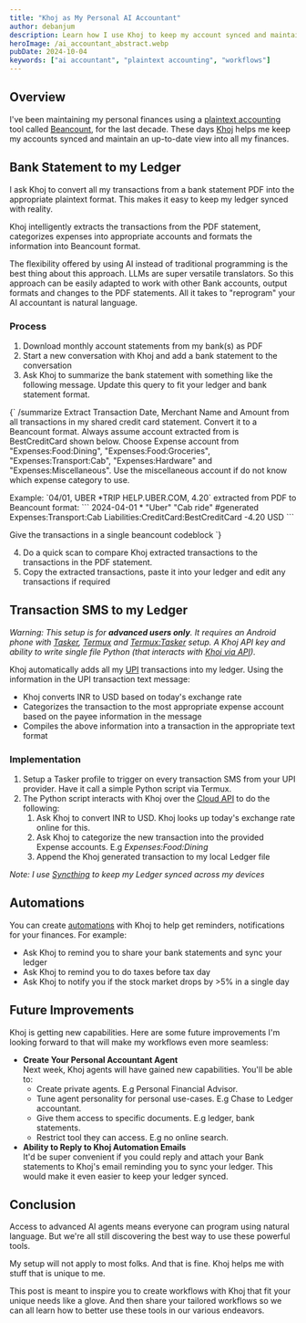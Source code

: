 ```yaml
---
title: "Khoj as My Personal AI Accountant"
author: debanjum
description: Learn how I use Khoj to keep my account synced and maintain an up-to-date view into all my finances.
heroImage: /ai_accountant_abstract.webp
pubDate: 2024-10-04
keywords: ["ai accountant", "plaintext accounting", "workflows"]
---
```


## Overview
I've been maintaining my personal finances using a [plaintext accounting](https://plaintextaccounting.org/) tool called [Beancount](https://github.com/beancount/beancount?tab=readme-ov-file#beancount-double-entry-accounting-from-text-files), for the last decade.
These days [Khoj](https://app.khoj.dev) helps me keep my accounts synced and maintain an up-to-date view into all my finances.

## Bank Statement to my Ledger
I ask Khoj to convert all my transactions from a bank statement PDF into the appropriate plaintext format. This makes it easy to keep my ledger synced with reality.

Khoj intelligently extracts the transactions from the PDF statement, categorizes expenses into appropriate accounts and formats the information into Beancount format.

The flexibility offered by using AI instead of traditional programming is the best thing about this approach. LLMs are super versatile translators. So this approach can be easily adapted to work with other Bank accounts, output formats and changes to the PDF statements. All it takes to "reprogram" your AI accountant is natural language.

### Process
1. Download monthly account statements from my bank(s) as PDF
2. Start a new conversation with Khoj and add a bank statement to the conversation
3. Ask Khoj to summarize the bank statement with something like the following message. Update this query to fit your ledger and bank statement format.
<ClickableChatCard>
{`
/summarize Extract Transaction Date, Merchant Name and Amount from all transactions in my shared credit card statement. Convert it to a Beancount format. Always assume account extracted from is BestCreditCard shown below. Choose Expense account from "Expenses:Food:Dining", "Expenses:Food:Groceries", "Expenses:Transport:Cab", "Expenses:Hardware" and "Expenses:Miscellaneous". Use the miscellaneous account if do not know which expense category to use. 

Example: \`04/01, UBER *TRIP HELP.UBER.COM, 4.20\` extracted from PDF to Beancount format:
\`\`\`
2024-04-01 * "Uber" "Cab ride" #generated
  Expenses:Transport:Cab
  Liabilities:CreditCard:BestCreditCard  -4.20 USD
\`\`\`

Give the transactions in a single beancount codeblock
`}
</ClickableChatCard>

4. Do a quick scan to compare Khoj extracted transactions to the transactions in the PDF statement.
5. Copy the extracted transactions, paste it into your ledger and edit any transactions if required

## Transaction SMS to my Ledger
*Warning: This setup is for **advanced users only**. It requires an Android phone with [Tasker](https://play.google.com/store/apps/details?id=net.dinglisch.android.taskerm&hl=en&gl=US), [Termux](https://wiki.termux.com/wiki/Installing_from_F-Droid) and [Termux:Tasker](https://wiki.termux.com/wiki/Termux:Tasker) setup. A Khoj API key and ability to write single file Python (that interacts with [Khoj via API](https://app.khoj.dev/redoc)).*

Khoj automatically adds all my [UPI](https://en.wikipedia.org/wiki/Unified_Payments_Interface) transactions into my ledger. Using the information in the UPI transaction text message:
- Khoj converts INR to USD based on today's exchange rate
- Categorizes the transaction to the most appropriate expense account based on the payee information in the message
- Compiles the above information into a transaction in the appropriate text format

### Implementation
1. Setup a Tasker profile to trigger on every transaction SMS from your UPI provider. Have it call a simple Python script via Termux.
2. The Python script interacts with Khoj over the [Cloud API](https://app.khoj.dev/redoc) to do the following:
	1. Ask Khoj to convert INR to USD. Khoj looks up today's exchange rate online for this.
	2. Ask Khoj to categorize the new transaction into the provided Expense accounts. E.g *Expenses:Food:Dining*
	3. Append the Khoj generated transaction to my local Ledger file

*Note: I use [Syncthing](https://syncthing.net/) to keep my Ledger synced across my devices*

## Automations
You can create [automations](https://docs.khoj.dev/features/automations) with Khoj to help get reminders, notifications for your finances. For example:
- Ask Khoj to remind you to share your bank statements and sync your ledger
- Ask Khoj to remind you to do taxes before tax day
- Ask Khoj to notify you if the stock market drops by >5% in a single day

## Future Improvements
Khoj is getting new capabilities. Here are some future improvements I'm looking forward to that will make my workflows even more seamless:

- **Create Your Personal Accountant Agent**<br />
  Next week, Khoj agents will have gained new capabilities. You'll be able to:
  - Create private agents. E.g Personal Financial Advisor.
  - Tune agent personality for personal use-cases. E.g Chase to Ledger accountant.
  - Give them access to specific documents. E.g ledger, bank statements.
  - Restrict tool they can access. E.g no online search.
- **Ability to Reply to Khoj Automation Emails**<br />
  It'd be super convenient if you could reply and attach your Bank statements to Khoj's email reminding you to sync your ledger.
  This would make it even easier to keep your ledger synced.

## Conclusion
Access to advanced AI agents means everyone can program using natural language. But we're all still discovering the best way to use these powerful tools.

My setup will not apply to most folks. And that is fine. Khoj helps me with stuff that is unique to me.

This post is meant to inspire you to create workflows with Khoj that fit your unique needs like a glove.
And then share your tailored workflows so we can all learn how to better use these tools in our various endeavors.
